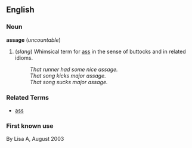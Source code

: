 ==English==

===Noun===
'''assage''' (''uncountable'')

# (''slang'') Whimsical term for [[ass]] in the sense of buttocks and in related idioms.
#: ''That runner had some nice assage.''
#: ''That song kicks major assage.''
#: ''That song sucks major assage.''

===Related Terms===
*[[ass]]

===First known use===
By Lisa A, August 2003